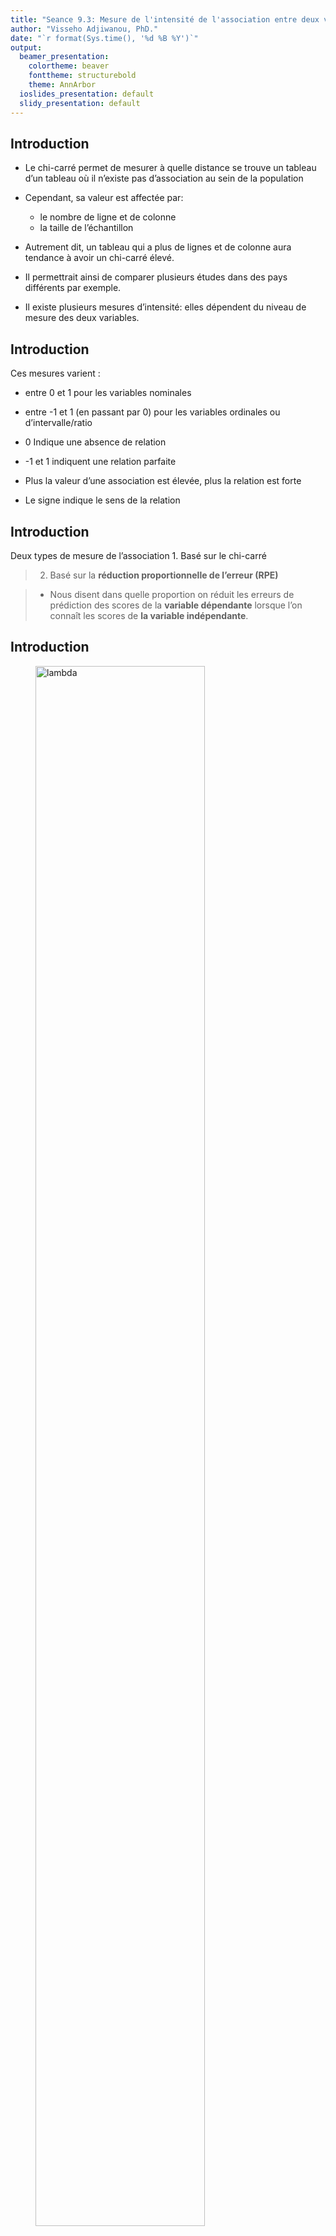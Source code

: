 ```yaml
---
title: "Seance 9.3: Mesure de l'intensité de l'association entre deux variables catégorielles"
author: "Visseho Adjiwanou, PhD."
date: "`r format(Sys.time(), '%d %B %Y')`"
output:
  beamer_presentation:
    colortheme: beaver
    fonttheme: structurebold
    theme: AnnArbor
  ioslides_presentation: default
  slidy_presentation: default
---
```


## Introduction

- Le chi-carré permet de mesurer à quelle distance se trouve un tableau d'un tableau où il n'existe pas d'association au sein de la population

- Cependant, sa valeur est affectée par:
  - le nombre de ligne et de colonne 
  - la taille de l'échantillon
- Autrement dit, un tableau qui a plus de lignes et de colonne aura tendance à avoir un chi-carré élevé.
- Il permettrait ainsi de comparer plusieurs études dans des pays différents par exemple.
- Il existe plusieurs mesures d'intensité: elles dépendent du niveau de mesure des deux variables.

## Introduction

Ces mesures varient :

- entre 0 et 1 pour les variables nominales
- entre -1 et 1 (en passant par 0) pour les variables ordinales ou d'intervalle/ratio

- 0 Indique une absence de relation
- -1 et 1 indiquent une relation parfaite
- Plus la valeur d'une association est élevée, plus la relation est forte
- Le signe indique le sens de la relation

## Introduction

Deux types de mesure de l'association
1. Basé sur le chi-carré

>2. Basé sur la **réduction proportionnelle de l'erreur (RPE)**

>- Nous disent dans quelle proportion on réduit les erreurs de prédiction des scores de la **variable dépendante** lorsque l'on connaît les scores de **la variable indépendante**.

## Introduction

![lambda](/Users/visseho/OneDrive - UQAM/Cours/Images_cours/mesure_association.jpg){width=80%}



Mesures d'association pour les variables dont l'une au moins est nominale
===============================================================

## Mesures basées sur le chi-carré pour les variables nominales: le C, le V et le $\phi$

- Le chi-carré dépend:

  - de l'intensité de la relation
  - du nombre de cas (N)

## Coefficient de contingence de Pearson : C

$$C = \sqrt{{\frac{\chi^2}{\chi^2 + N}}}$$
- La division de $\chi^2$ par ($\chi^2 + N$) élimine l'effet du nombre de cas

## Coefficient de contingence de Pearson : C

**Problèmes**

- Dépend du nombre de colonnes (c) et de rangées du tableau (r): augmente avec une augmentation de c et r
- C est toujours inférieur à 1
  - Pour une tableau (2,2), ie 2 colonnes et 2 rangées, la plus grande valeur de C est 0.71
  - Pour une tableau (3,3), ie 3 colonnes et 3 rangées, la plus grande valeur de C est 0.82
- Ce plafond inférieur à 1 rend l'interprétation un peu malaisée
- Ce n'est donc pas la mesure idéale


## Le V de Cramer

- Le V de Cramer est semblable au C, mais s'ajuste au r et au c
- Il peut atteindre 1.
- Sa formule est:

$$V = \sqrt{{\frac{\chi^2}{N*Min(r-1)(c-1)}}}$$

- Min(a, b) étant le minimum entre les deux nombres
- Exemple: Min(12, 9) = 9; Min(3, 7) = 3


## Le $\phi$

- Cas particulier où le nombre de colonne est égale 2 ou le nombre de rangées est égale 2
- Dans ce cas, Min(r-1)(c-1) = 1
- Et V devient $\phi$

$$\phi = \sqrt{{\frac{\chi^2}{N}}}$$

## Le $\phi$

- Le $\phi$ a une limite supérieur à 1 pour des tableaux de plus de deux rangées et deux colonnes.
- Le $\phi$ sera souvent élevé au carré

## Remarque sur C, V et $\phi$

>- C, V et $\phi$ sont des mesures symétriques d'association: leur valeur ne dépend pas de la variable considérée comme dépendante ou indépendante
>- Puisque C, V et $\phi$ sont basés sur le $\chi^2$, le test de signification statistique du $\chi^2$ s'applique aussi à eux:
>- Si le $\chi^2$ pour un tableau est statistiquement significatif, les mesures d'association reposant sur lui le seront aussi.
>- Si le $\chi^2$ pour un tableau n'est pas statistiquement significatif, les mesures d'association reposant sur lui ne le seront pas aussi.
  
## Le coefficient de prédiction de Guttman

- Encore appelé le lambda ($\lambda$)
- Mesure d'association pour les variables nominales

>- Mesure l'intensité d'une relation en calculant dans quelle proportion on peut réduire les erreurs que l'on commet en prédisant le score de la variable dépendante d'un cas aussitôt que l'on connait la valeur de la variable **IN**dépendante de ce cas.
>- Il ne repose pas sur le $\chi^2$ 
>- N'est pas symétrique: le choix de la variable dépendante et indépendante est capital
>- Se calcule à partir des fréquences bivariées
>- Se calcule à partir du mode de chaque rangée

## Exemple

- N'a pas besoin de la fréquence marginale colonne (des modalités de la variable indépendante)

![lambda](/Users/visseho/OneDrive - UQAM/Cours/Images_cours/lambda.png)

## Exemple

1. On ne considère pas la colonne totale
2. On détermine les valeurs modales de chaque ligne
  - Pour Homme, c'est 419 (Totalement en désaccord)
  - Pour Femme, c'est 476 (En désaccord)
  - Pour Total, c'est 894 (En désaccord)
  
## Exemple

3. Si nous ne connaissions que la variable dépendante, que prédirions-nous des individus de l'échantillon en terme de leur opinion sur la sexualité des jeunes filles?

 >- Chaque répondant est plus susceptible de répondre **En désaccord** qu'autre chose.
 >- En prédisant donc que les 2859 répondants répondraient **en désaccord**, nous aurons 894 fois raisons et 1965 fois tort (2859 - 894)
 >- On ne peut pas faire mieux pour prédire dans quelle catégorie de la variable dépendante placée chaque cas, si on n'a pas d'information additionnelle
  
## Exemple

4. Utiliser les informations de la variable indépendante: maintenant supposons que pour chaque répondant, nous connaissons le score de la variable indépendante, le sexe.

 >- Si nous savons qu'un répondant est de sexe masculin, nous minimisons nos erreurs en plaçant cet homme et tous les autres dans la catégorie (Totalement en désaccord). Nous ne commettrons que 942 erreurs (tous les hommes qui ont répondu autre chose)  
 >- Si nous savons qu'un répondant est femme, nous minimisons nos erreurs en plaçant cette femme et toutes les autres femmes dans la catégorie (En désaccord). De ce fait, nous commettons seulement 1022 erreurs

## Exemple

5. Décompte totale

 >- Erreur si aucune information : 1965
 >- Erreur si information sur la variable **IN**dépendante: 1022 + 942 = 1964
 >- Ainsi, l'information additionnelle réduit l'erreur de 1

## Exemple

6. Calcul de Lambda

$$ lambda = \frac{\text{Erreurs si VI est inconnue - Erreurs si VI est connue}}{\text{Erreurs si VI est inconnue}}$$

- lambda  1/1965 = 0,0005, ce qui est très faible.


## Le coefficient de prédiction de Guttman

**Remarques**

>- On peut le calculer aussi en inversant la VI et la VD: On obtiendrai dans ce cas une valeur différente
>- On peut prendre alors la moyenne des deux valeurs pour avoir une valeur symétrique
>- Lambda est dite de **réduction proportionnelle de l'erreur (RPE)**
>- Ces mesures sont faciles à interpréter
>- Nous disent dans quelle proportion on réduit les erreurs de prédiction des scores de la variable dépendante lorsque l'on connaît les scores de la variables indépendante.
>- Lambda varie de 0 à 1 quel que soit la taille des tableaux

## Le coefficient de prédiction de Guttman

**Remarques**

- Inconvénient: il peut donner comme résultat 0, dans des situations où il existe vraiment une relation entre les variables: 

>- C'est le cas où une catégorie de la **variable dépendante** a une fréquence beaucoup plus élevée que les autres
>- A cause de cela, il est **peu utilisé** en science sociales où beaucoup de variables sont suffisamment asymétriques.


Mesures d'association pour les variables ordinales
==================================================

## Gamma de Goodman et Kruskal

- Repose sur la prédiction des scores de la variable dépendante à partir de la connaissance de la variable indépendante

>- Similaire au calcul du lambda, mais tient compte de l'ordre entre les valeurs des variables

$$G = \frac{\text{Semblables - Opposées}}{\text{Semblables + Opposées}}$$

>- Varie de -1 à 1
>- L'ordre des variables est important:
 >- VI (ordonnée du haut vers le bas par ordre décroissant)
 >- VD (ordonnée de gauche vers la droite par ordre croissant)
>- Gamma plus élevé que les autres mesures ordinales : les égalités ne sont pas prises en compte

## Exemple

- Voir Labo

## Le $D_{yx}$ de Somers

- Semblable au Gamma mais tient compte des pairs qui présentent des égalités

- Formule:

$$D_{xy} = \frac{\text{Semblables - Opposées}}{\text{Semblables + Opposées} + E_x}$$

>- où Ex est obtenue en multipliant la fréquence de la cellule noire par chacune ds fréquences des cellules ombragées (cellule égales)
>- Il s'agit des informations en colonne
>- On peut calculer aussi le Dyx en inversant les places des VI et VD.

## Le tau-b et le taux-c

>- Le tau-b de Kendall
 >- Même caractéristiques que le gamma et le Dxy
 >- Symétrique comme gamma et a une interprétation de **réduction proportionnelle de l'erreur(RPE)**
>- Formule:
  
$$tau-b = \sqrt{D_{yx}D_{xy}}$$  

$$tau-b = \frac{\text{Semblables - Opposées}}{\sqrt{{(\text{Semblables + Opposées} + E_x})(\text{Semblables + Opposées} + E_x})}$$

>- tau-b est inférieur à 1.00. peut atteindre 1.00 que dans les tableaux carrés
>- difficile à interpréter


## Le tau-b et le tau-c

- Le tau-c résout ce problème et fonctionne sur les tableaux rectangulaires aussi
- varie entre -1.00 et 1.00
- Formule:

$$tau-c = \frac{2Min(r, c)*(Semblables - Opposées)}{N^2Min(r-1, c-1)}$$

